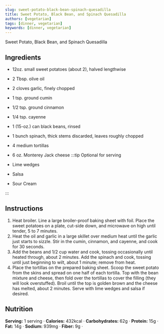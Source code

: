 ```yaml
---
slug: sweet-potato-black-bean-spinach-quesadilla
title: Sweet Potato, Black Bean, and Spinach Quesadilla 
authors: [vegetarian]
tags: [dinner, vegetarian]
keywords: [dinner, vegetarian]
---
```


Sweet Potato, Black Bean, and Spinach Quesadilla
<!-- <img src="/img/chicken-and-orzo-skillet.jpg" alt="Creamy Chicken And Orzo Skillet Picture" width="800" height="670" /> -->

<!-- truncate -->


## Ingredients
- 12oz. small sweet potatoes (about 2), halved lengthwise
- 2 Tbsp. olive oil
- 2 cloves garlic, finely chopped
- 1 tsp. ground cumin
- 1/2 tsp. ground cinnamon
- 1/4 tsp. cayenne
- 1 (15-oz.) can black beans, rinsed
- 1 bunch spinach, thick stems discarded, leaves roughly chopped
- 4 medium tortillas
- 6 oz. Monterey Jack cheese
:::tip Optional for serving

- Lime wedges
- Salsa
- Sour Cream

:::

## Instructions 
1. Heat broiler. Line a large broiler-proof baking sheet with foil. Place the sweet potatoes on a plate, cut-side down, and microwave on high until tender, 5 to 7 minutes.
2. Heat the oil and garlic in a large skillet over medium heat until the garlic just starts to sizzle. Stir in the cumin, cinnamon, and cayenne, and cook for 30 seconds.
3. Add the beans and 1/2 cup water and cook, tossing occasionally until heated through, about 2 minutes. Add the spinach and cook, tossing until just beginning to wilt, 
about 1 minute; remove from heat.
4. Place the tortillas on the prepared baking sheet. Scoop the sweet potato from the skins and spread on one half of each tortilla. Top with the bean mixture and cheese, 
then fold over the tortillas to cover the filling (they will look overstuffed). Broil until the top is golden brown and the cheese has melted, about 2 minutes. 
Serve with lime wedges and salsa if desired.


## Nutrition
**Serving:** 1 serving · 
**Calories:** 432kcal · 
**Carbohydrates:** 62g · 
**Protein:** 15g · 
**Fat:** 14g · 
**Sodium:** 939mg · 
**Fiber:** 9g · 